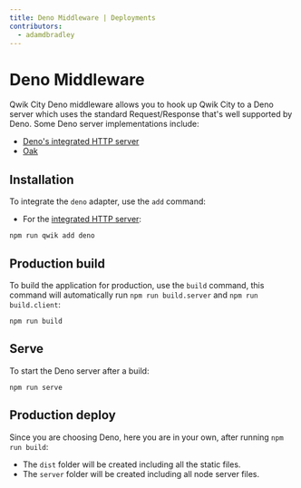 ```yaml
---
title: Deno Middleware | Deployments
contributors:
  - adamdbradley
---
```


# Deno Middleware

Qwik City Deno middleware allows you to hook up Qwik City to a Deno server which uses the standard Request/Response that's well supported by Deno. Some Deno server implementations include:

- [Deno's integrated HTTP server](https://deno.com/manual/examples/http_server)
- [Oak](https://oakserver.github.io/oak/)

## Installation

To integrate the `deno` adapter, use the `add` command:

- For the [integrated HTTP server](https://deno.com/manual/examples/http_server):

```shell
npm run qwik add deno
```

## Production build

To build the application for production, use the `build` command, this command will automatically run `npm run build.server` and `npm run build.client`:

```shell
npm run build
```

## Serve

To start the Deno server after a build:

```shell
npm run serve
```

## Production deploy

Since you are choosing Deno, here you are in your own, after running `npm run build`:

- The `dist` folder will be created including all the static files.
- The `server` folder will be created including all node server files.
